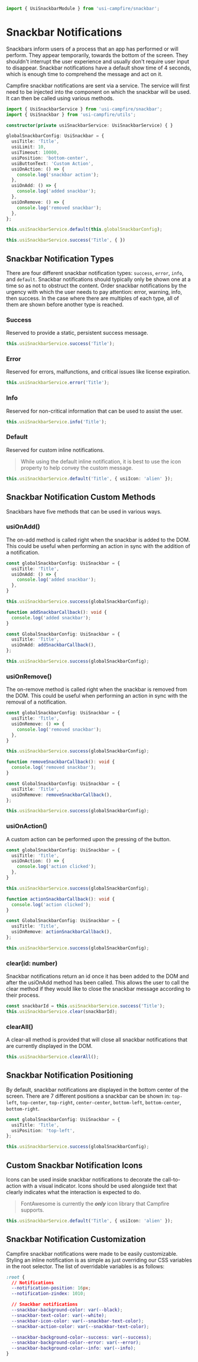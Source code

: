 ```ts
import { UsiSnackbarModule } from 'usi-campfire/snackbar';
```

# Snackbar Notifications
Snackbars inform users of a process that an app has performed or will perform. They appear temporarily, towards the bottom of the screen. They shouldn't
interrupt the user experience and usually don't require user input to disappear. Snackbar notifications have a default show time of 4 seconds, which is enough
time to comprehend the message and act on it.

Campfire snackbar notifications are sent via a service. The service will first need to be injected into the component on which the snackbar will be used. It
can then be called using various methods.

```ts
import { UsiSnackbarService } from 'usi-campfire/snackbar';
import { UsiSnackbar } from 'usi-campfire/utils';

constructor(private usiSnackbarService: UsiSnackbarService) { }

globalSnackbarConfig: UsiSnackbar = {
  usiTitle: 'Title',
  usiLimit: 10,
  usiTimeout: 10000,
  usiPosition: 'bottom-center',
  usiButtonText: 'Custom Action',
  usiOnAction: () => {
    console.log('snackbar action');
  },
  usiOnAdd: () => {
    console.log('added snackbar');
  },
  usiOnRemove: () => {
    console.log('removed snackbar');
  },
};

this.usiSnackbarService.default(this.globalSnackbarConfig);

this.usiSnackbarService.success('Title', { })
```

## Snackbar Notification Types
There are four different snackbar notification types: `success`, `error`, `info`, and `default`. Snackbar notifications should typically only be shown one at
a time so as not to obstruct the content. Order snackbar notifications by the urgency with which the user needs to pay attention: error, warning, info, then
success. In the case where there are multiples of each type, all of them are shown before another type is reached.

### Success
Reserved to provide a static, persistent success message.

```ts
this.usiSnackbarService.success('Title');
```

### Error
Reserved for errors, malfunctions, and critical issues like license expiration.

```ts
this.usiSnackbarService.error('Title');
```

### Info
Reserved for non-critical information that can be used to assist the user.

```ts
this.usiSnackbarService.info('Title');
```

### Default
Reserved for custom inline notifications.

> While using the default inline notification, it is best to use the icon property to help convey the custom message.

```ts
this.usiSnackbarService.default('Title', { usiIcon: 'alien' });
```

## Snackbar Notification Custom Methods
Snackbars have five methods that can be used in various ways.

### usiOnAdd()
The on-add method is called right when the snackbar is added to the DOM. This could be useful when performing an action in sync with the addition of a
notification.

```ts
const globalSnackbarConfig: UsiSnackbar = {
  usiTitle: 'Title',
  usiOnAdd: () => {
    console.log('added snackbar');
  },
}

this.usiSnackbarService.success(globalSnackbarConfig);
```

```ts
function addSnackbarCallback(): void {
  console.log('added snackbar');
}

const GlobalSnackbarConfig: UsiSnackbar = {
  usiTitle: 'Title',
  usiOnAdd: addSnackbarCallback(),
};

this.usiSnackbarService.success(globalSnackbarConfig);
```

### usiOnRemove()
The on-remove method is called right when the snackbar is removed from the DOM. This could be useful when performing an action in sync with the removal of a
notification.

```ts
const globalSnackbarConfig: UsiSnackbar = {
  usiTitle: 'Title',
  usiOnRemove: () => {
    console.log('removed snackbar');
  },
}

this.usiSnackbarService.success(globalSnackbarConfig);
```

```ts
function removeSnackbarCallback(): void {
  console.log('removed snackbar');
}

const GlobalSnackbarConfig: UsiSnackbar = {
  usiTitle: 'Title',
  usiOnRemove: removeSnackbarCallback(),
};

this.usiSnackbarService.success(globalSnackbarConfig);
```

### usiOnAction()
A custom action can be performed upon the pressing of the button.

```ts
const globalSnackbarConfig: UsiSnackbar = {
  usiTitle: 'Title',
  usiOnAction: () => {
    console.log('action clicked');
  },
}

this.usiSnackbarService.success(globalSnackbarConfig);
```

```ts
function actionSnackbarCallback(): void {
  console.log('action clicked');
}

const GlobalSnackbarConfig: UsiSnackbar = {
  usiTitle: 'Title',
  usiOnRemove: actionSnackbarCallback(),
};

this.usiSnackbarService.success(globalSnackbarConfig);
```

### clear(id: number)
Snackbar notifications return an id once it has been added to the DOM and after the usiOnAdd method has been called.
This allows the user to call the clear method if they would like to close the snackbar message according to their
process.

```ts
const snackbarId = this.usiSnackbarService.success('Title');
this.usiSnackbarService.clear(snackbarId);
```

### clearAll()
A clear-all method is provided that will close all snackbar notifications that are currently displayed in the DOM.

```ts
this.usiSnackbarService.clearAll();
```

## Snackbar Notification Positioning
By default, snackbar notifications are displayed in the bottom center of the screen. There are 7 different positions a
snackbar can be shown in: `top-left`, `top-center`, `top-right`, `center-center`, `bottom-left`, `bottom-center`,
`bottom-right`.

```ts
const globalSnackbarConfig: UsiSnackbar = {
  usiTitle: 'Title',
  usiPosition: 'top-left',
};

this.usiSnackbarService.success(globalSnackbarConfig);
```

## Custom Snackbar Notification Icons
Icons can be used inside snackbar notifications to decorate the call-to-action with a visual indicator. Icons should be
used alongside text that clearly indicates what the interaction is expected to do.

> FontAwesome is currently the ***only*** icon library that Campfire supports.

```ts
this.usiSnackbarService.default('Title', { usiIcon: 'alien' });
```

## Snackbar Notification Customization
Campfire snackbar notifications were made to be easily customizable. Styling an inline notification is as simple as just overriding our CSS variables in the
root selector. The list of overridable variables is as follows:

```css
:root {
  // Notifications
  --notification-position: 16px;
  --notification-zindex: 1010;

  // Snackbar notifications
  --snackbar-background-color: var(--black);
  --snackbar-text-color: var(--white);
  --snackbar-icon-color: var(--snackbar-text-color);
  --snackbar-action-color: var(--snackbar-text-color);

  --snackbar-background-color--success: var(--success);
  --snackbar-background-color--error: var(--error);
  --snackbar-background-color--info: var(--info);
}
```
